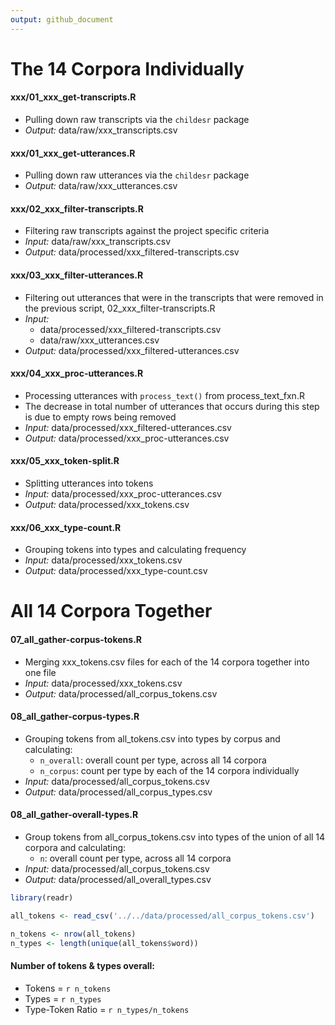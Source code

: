 ```yaml
---
output: github_document
---
```

# The 14 Corpora Individually

#### xxx/01_xxx_get-transcripts.R
* Pulling down raw transcripts via the `childesr` package
* *Output:* data/raw/xxx_transcripts.csv

#### xxx/01_xxx_get-utterances.R
* Pulling down raw utterances via the `childesr` package
* *Output:* data/raw/xxx_utterances.csv

#### xxx/02_xxx_filter-transcripts.R
* Filtering raw transcripts against the project specific criteria  
* *Input:* data/raw/xxx_transcripts.csv
* *Output:* data/processed/xxx_filtered-transcripts.csv

#### xxx/03_xxx_filter-utterances.R
* Filtering out utterances that were in the transcripts that were removed in the previous script, 02_xxx_filter-transcripts.R
* *Input:* 
  + data/processed/xxx_filtered-transcripts.csv
  + data/raw/xxx_utterances.csv
* *Output:* data/processed/xxx_filtered-utterances.csv

#### xxx/04_xxx_proc-utterances.R
* Processing utterances with `process_text()` from process_text_fxn.R
* The decrease in total number of utterances that occurs during this step is due to empty rows being removed
* *Input:* data/processed/xxx_filtered-utterances.csv
* *Output:* data/processed/xxx_proc-utterances.csv

#### xxx/05_xxx_token-split.R
* Splitting utterances into tokens
* *Input:* data/processed/xxx_proc-utterances.csv
* *Output:* data/processed/xxx_tokens.csv

#### xxx/06_xxx_type-count.R
* Grouping tokens into types and calculating frequency
* *Input:* data/processed/xxx_tokens.csv
* *Output:* data/processed/xxx_type-count.csv


# All 14 Corpora Together

#### 07_all_gather-corpus-tokens.R
* Merging xxx_tokens.csv files for each of the 14 corpora together into one file   
* *Input:* data/processed/xxx_tokens.csv  
* *Output:* data/processed/all_corpus_tokens.csv  


#### 08_all_gather-corpus-types.R
* Grouping tokens from all_tokens.csv into types by corpus and calculating:
  + `n_overall`: overall count per type, across all 14 corpora
  + `n_corpus`: count per type by each of the 14 corpora individually
* *Input:* data/processed/all_corpus_tokens.csv
* *Output:* data/processed/all_corpus_types.csv

#### 08_all_gather-overall-types.R
* Group tokens from all_corpus_tokens.csv into types of the union of all 14 corpora and calculating:
  + `n`: overall count per type, across all 14 corpora
* *Input:* data/processed/all_corpus_tokens.csv
* *Output:* data/processed/all_overall_types.csv
  
```r
library(readr)

all_tokens <- read_csv('../../data/processed/all_corpus_tokens.csv')

n_tokens <- nrow(all_tokens)
n_types <- length(unique(all_tokens$word))
```

#### Number of tokens & types overall:
* Tokens = `r n_tokens`
* Types = `r n_types`
* Type-Token Ratio = `r n_types/n_tokens`


